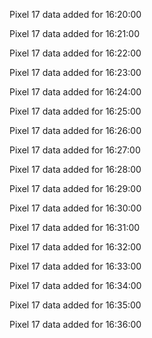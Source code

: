 Pixel 17 data added for 16:20:00

Pixel 17 data added for 16:21:00

Pixel 17 data added for 16:22:00

Pixel 17 data added for 16:23:00

Pixel 17 data added for 16:24:00

Pixel 17 data added for 16:25:00

Pixel 17 data added for 16:26:00

Pixel 17 data added for 16:27:00

Pixel 17 data added for 16:28:00

Pixel 17 data added for 16:29:00

Pixel 17 data added for 16:30:00

Pixel 17 data added for 16:31:00

Pixel 17 data added for 16:32:00

Pixel 17 data added for 16:33:00

Pixel 17 data added for 16:34:00

Pixel 17 data added for 16:35:00

Pixel 17 data added for 16:36:00

